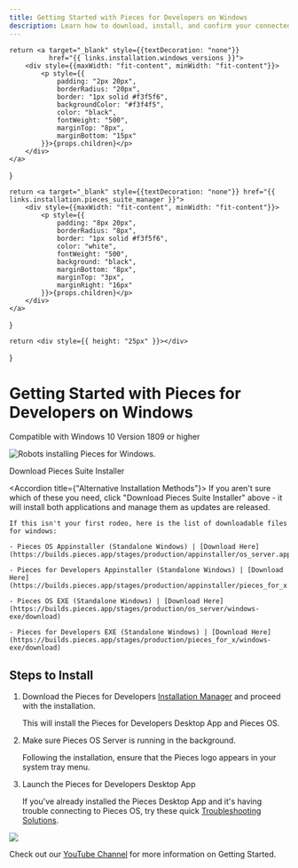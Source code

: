 ```yaml
---
title: Getting Started with Pieces for Developers on Windows
description: Learn how to download, install, and confirm your connected applications on Windows - it only takes 3 steps!
---
```


<link rel="canonical" href="https://docs.pieces.app/installation-getting-started/windows" />

    return <a target="_blank" style={{textDecoration: "none"}}
              href="{{ links.installation.windows_versions }}">
        <div style={{maxWidth: "fit-content", minWidth: "fit-content"}}>
            <p style={{
                padding: "2px 20px",
                borderRadius: "20px",
                border: "1px solid #f3f5f6",
                backgroundColor: "#f3f4f5",
                color: "black",
                fontWeight: "500",
                marginTop: "8px",
                marginBottom: "15px"
            }}>{props.children}</p>
        </div>
    </a>
}

    return <a target="_blank" style={{textDecoration: "none"}} href="{{ links.installation.pieces_suite_manager }}">
        <div style={{maxWidth: "fit-content", minWidth: "fit-content"}}>
            <p style={{
                padding: "8px 20px",
                borderRadius: "8px",
                border: "1px solid #f3f5f6",
                color: "white",
                fontWeight: "500",
                background: "black",
                marginBottom: "8px",
                marginTop: "3px",
                marginRight: "16px"
            }}>{props.children}</p>
        </div>
    </a>
}

    return <div style={{ height: "25px" }}></div>
}

# Getting Started with Pieces for Developers on Windows
<ReleasePill>Compatible with Windows 10 Version 1809 or higher</ReleasePill>

![Robots installing Pieces for Windows.](/assets/installation/robots_windows.png)

<InstallButton>Download Pieces Suite Installer</InstallButton>

<Spacer></Spacer>

<Accordion title={"Alternative Installation Methods"}>
    If you aren't sure which of these you need, click "Download Pieces Suite Installer" above - it will install both applications and manage them as updates are released.

    If this isn't your first rodeo, here is the list of downloadable files for windows:

    - Pieces OS Appinstaller (Standalone Windows) | [Download Here](https://builds.pieces.app/stages/production/appinstaller/os_server.appinstaller)

    - Pieces for Developers Appinstaller (Standalone Windows) | [Download Here](https://builds.pieces.app/stages/production/appinstaller/pieces_for_x.appinstaller)

    - Pieces OS EXE (Standalone Windows) | [Download Here](https://builds.pieces.app/stages/production/os_server/windows-exe/download)

    - Pieces for Developers EXE (Standalone Windows) | [Download Here](https://builds.pieces.app/stages/production/pieces_for_x/windows-exe/download)

</Accordion>

## Steps to Install
1. Download the Pieces for Developers <a target="_blank" href="{{ links.installation.pieces_suite_manager }}">Installation Manager</a> and proceed with the installation.

    This will install the Pieces for Developers Desktop App and Pieces OS.

2. Make sure Pieces OS Server is running in the background.

    Following the installation, ensure that the Pieces logo appears in your system tray menu.

3. Launch the Pieces for Developers Desktop App

    If you've already installed the Pieces Desktop App and it's having trouble connecting to Pieces OS, try these quick <a target="_blank" href="{{ links.internal.faqs }}">Troubleshooting Solutions</a>.

<Image zoom src="https://storage.googleapis.com/pieces_static_resources/vs_code_marketplace/GIFs/INSTALL_WINDOWS" />

Check out our <a target="_blank" href="https://www.youtube.com/@getpieces">YouTube Channel</a> for more information on Getting Started.
